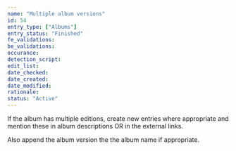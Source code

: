 ```yaml
---
name: "Multiple album versions"
id: 54
entry_type: ["Albums"]
entry_status: "Finished"
fe_validations:
be_validations:
occurance:
detection_script:
edit_list:
date_checked:
date_created:
date_modified:
rationale:
status: "Active"
---
```

If the album has multiple editions, create new entries where appropriate and mention these in album descriptions OR in the external links.

Also append the album version the the album name if appropriate.